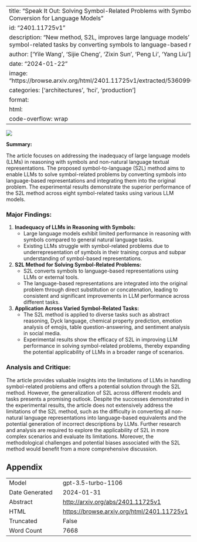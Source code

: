 
---
title: "Speak It Out: Solving Symbol-Related Problems with Symbol-to-Language Conversion for Language Models"
id: "2401.11725v1"
description: "New method, S2L, improves large language models' performance on symbol-related tasks by converting symbols to language-based representations."
author: ['Yile Wang', 'Sijie Cheng', 'Zixin Sun', 'Peng Li', 'Yang Liu']
date: "2024-01-22"
image: "https://browse.arxiv.org/html/2401.11725v1/extracted/5360996/figures/emoji9.png"
categories: ['architectures', 'hci', 'production']
format:
  html:
    code-overflow: wrap
---

![](https://browse.arxiv.org/html/2401.11725v1/extracted/5360996/figures/emoji9.png)

**Summary:**

The article focuses on addressing the inadequacy of large language models (LLMs) in reasoning with symbols and non-natural language textual representations. The proposed symbol-to-language (S2L) method aims to enable LLMs to solve symbol-related problems by converting symbols into language-based representations and integrating them into the original problem. The experimental results demonstrate the superior performance of the S2L method across eight symbol-related tasks using various LLM models.

### Major Findings:
1. **Inadequacy of LLMs in Reasoning with Symbols:**
   - Large language models exhibit limited performance in reasoning with symbols compared to general natural language tasks.
   - Existing LLMs struggle with symbol-related problems due to underrepresentation of symbols in their training corpus and subpar understanding of symbol-based representations.

2. **S2L Method for Solving Symbol-Related Problems:**
   - S2L converts symbols to language-based representations using LLMs or external tools.
   - The language-based representations are integrated into the original problem through direct substitution or concatenation, leading to consistent and significant improvements in LLM performance across different tasks.

3. **Application Across Varied Symbol-Related Tasks:**
   - The S2L method is applied to diverse tasks such as abstract reasoning, Dyck language, chemical property prediction, emotion analysis of emojis, table question-answering, and sentiment analysis in social media.
   - Experimental results show the efficacy of S2L in improving LLM performance in solving symbol-related problems, thereby expanding the potential applicability of LLMs in a broader range of scenarios.

### Analysis and Critique:
The article provides valuable insights into the limitations of LLMs in handling symbol-related problems and offers a potential solution through the S2L method. However, the generalization of S2L across different models and tasks presents a promising outlook. Despite the successes demonstrated in the experimental results, the article does not extensively address the limitations of the S2L method, such as the difficulty in converting all non-natural language representations into language-based equivalents and the potential generation of incorrect descriptions by LLMs. Further research and analysis are required to explore the applicability of S2L in more complex scenarios and evaluate its limitations. Moreover, the methodological challenges and potential biases associated with the S2L method would benefit from a more comprehensive discussion.

## Appendix

|          |          |
|----------|----------|
| Model     | gpt-3.5-turbo-1106       |
| Date Generated     | 2024-01-31       |
| Abstract | [http://arxiv.org/abs/2401.11725v1](http://arxiv.org/abs/2401.11725v1)        |
| HTML     | [https://browse.arxiv.org/html/2401.11725v1](https://browse.arxiv.org/html/2401.11725v1)       |
| Truncated       | False       |
| Word Count       | 7668       |
